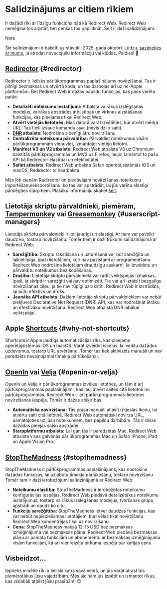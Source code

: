 # Salīdzinājums ar citiem rīkiem

Ir dažādi rīki ar līdzīgu funkcionalitāti kā Redirect Web. Redirect Web nemēģina tos aizstāt, bet cenšas tos papildināt. Šeit ir daži salīdzinājumi.

> [!NOTE]
> Šie salīdzinājumi ir balstīti uz stāvokli 2025. gada oktobrī. Lūdzu, [sazinieties ar mums](/contact-us), ja atrodat novecojušu informāciju vai kļūdas. Paldies! 🙏

## [Redirector](https://github.com/einaregilsson/Redirector) {#redirector}

Redirector ir lielisks pārlūkprogrammas paplašinājums novirzīšanai. Tas ir pilnīgi bezmaksas un atvērtā koda, un tas darbojas arī uz ne-Apple platformām. Bet Redirect Web ir dažas papildu funkcijas, kas jums varētu patikt:

* **Detalizēti noteikumu iestatījumi:** Atbalsta vairākus izslēgšanas modeļus, vairākas apstrādes atbilstības un virknes aizstāšanas funkcijas, kas pieejamas tikai Redirect Web.
* **Atvērt vietējās lietotnēs:** Mac datorā varat izvēlēties, kur atvērt mērķa URL. Tas tieši izsauc komandu `open` (nevis dziļo saiti).
* **[DNR](https://blog.mozilla.org/addons/2023/05/17/declarativenetrequest-available-in-firefox/) atbalsts:** Nodrošina zibenīgi ātru novirzīšanu.
* **Centralizēta noteikumu pārvaldība:** Pārvaldiet noteikumus visām pārlūkprogrammām vienuviet, izmantojot vietējo lietotni.
* **Manifest V3 un V2 atbalsts:** Redirect Web atbalsta V3 uz Chromium balstītās pārlūkprogrammās un MV2 uz Firefox, ļaujot izmantot to pašu API kā Redirector elastībai un efektivitātei.
* **Safari atbalsts:** Redirect Web atbalsta Safari operētājsistēmās iOS un macOS; Redirector to neatbalsta.

Mēs ļoti cienām Redirector un piedāvājam novirzīšanas noteikumu importēšanu/eksportēšanu, ko tas var apstrādāt, lai jūs varētu elastīgi pārslēgties starp tiem. Plašāku informāciju skatiet [šeit](/export-or-import-rules).

## Lietotāja skriptu pārvaldnieki, piemēram, [Tampermonkey](https://www.tampermonkey.net/) vai [Greasemonkey](https://www.greasespot.net/) {#userscript-managers}

Lietotāja skriptu pārvaldnieki ir ļoti jaudīgi un elastīgi. Ar tiem var paveikt daudz ko, tostarp novirzīšanu. Tomēr tiem ir daži trūkumi salīdzinājumā ar Redirect Web:

* **Sarežģītība:** Skriptu rakstīšana un uzturēšana var būt sarežģīta un laikietilpīga, īpaši lietotājiem, kuri nav pazīstami ar programmēšanu. Redirect Web nodrošina lietotājam draudzīgu saskarni, lai izveidotu un pārvaldītu noteikumus bez kodēšanas.
* **Drošība:** Lietotāja skriptu pārvaldnieki var radīt veiktspējas izmaksas, īpaši, ja skripti ir sarežģīti vai nav optimizēti. Tie var arī izraisīt bezgalīgu novirzīšanas cilpu, ja tie nav rūpīgi uzrakstīti. Redirect Web ir izstrādāts, lai būtu efektīvs un drošs.
* **Jaunāka API atbalsts:** Dažiem lietotāja skriptu pārvaldniekiem var nebūt piekļuves Declarative Net Request (DNR) API, kas var nodrošināt ātrāku un efektīvāku novirzīšanu. Redirect Web atbalsta DNR labākai veiktspējai.

## Apple [Shortcuts](https://support.apple.com/guide/shortcuts/welcome/ios) {#why-not-shortcuts}

Shortcuts ir Apple jaudīgs automatizācijas rīks, kas pieejams operētājsistēmās iOS un macOS. Varat izveidot īsceļus, lai veiktu dažādus uzdevumus, tostarp URL atvēršanu. Tomēr tas tiek aktivizēts manuāli un nav paredzēts nevainojamai tīmekļa pārlūkošanai.

## [OpenIn](https://loshadki.app/openin4/) vai [Velja](https://sindresorhus.com/velja) {#openin-or-velja}

OpenIn un Velja ir pārlūkprogrammas izvēles lietotnes, un tām ir arī pārlūkprogrammas paplašinājumi, kas ļauj atvērt saites citā lietotnē no pārlūkprogrammas. Redirect Web ir arī pārlūkprogrammas-lietotnes novirzīšanas iespēja. Tomēr ir dažas atšķirības:

* **Automātiska novirzīšana:** Tās prasa manuāli atlasīt rīkjoslas ikonu, lai atvērtu saiti citā lietotnē. Redirect Web automātiski novirza URL, pamatojoties uz jūsu noteikumiem, bez papildu darbībām. Tās ir divas dažādas pieejas saišu apstrādei.
* **Starpplatformu atbalsts:** Lai gan tās ir paredzētas Mac, Redirect Web atbalsta visas galvenās pārlūkprogrammas Mac un Safari iPhone, iPad un Apple Vision Pro.

## [StopTheMadness](https://www.stopthemadness.com/) {#stopthemadness}

StopTheMadness ir pārlūkprogrammas paplašinājums, kas nodrošina dažādas funkcijas, lai uzlabotu tīmekļa pārlūkošanu, tostarp novirzīšanu. Tomēr tam ir daži ierobežojumi salīdzinājumā ar Redirect Web:

* **Noteikumu elastība:** StopTheMadness ir ierobežotas noteikumu konfigurācijas iespējas. Redirect Web piedāvā detalizētākus noteikumu iestatījumus, tostarp vairākus izslēgšanas modeļus, tveršanas grupu apstrādi un daudz ko citu.
* **Funkciju sarežģītība:** StopTheMadness ietver daudzas funkcijas, kas var nebūt nepieciešamas lietotājiem, kuri vēlas tikai novirzīšanu. Redirect Web koncentrējas tikai uz novirzīšanu.
* **Cena:** StopTheMadness maksā 12-15 USD bez bezmaksas izmēģinājuma vai bezmaksas plāna. Redirect Web piedāvā bezmaksas plānu ar pamata funkcijām un abonementu ar bezmaksas izmēģinājumu visām funkcijām, kā arī vienreizēju pirkuma iespēju par kafijas cenu.

## Visbeidzot...

Iepriekš minētie rīki ir lieliski katrs savā veidā, un jūs varat atrast tos piemērotākus jūsu vajadzībām. Mēs aicinām jūs izpētīt un izmantot rīkus, kas vislabāk atbilst jūsu prasībām! 😊
